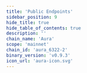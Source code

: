 ```yaml
---
title: 'Public Endpoints'
sidebar_position: 9
hide_title: true
hide_table_of_contents: true
description: ''
chain_name: 'Aura'
scope: 'mainnet'
chain_id: 'aura_6322-2'
binary_version: 'v0.9.3'
icon_url: 'aura-icon.svg'
---
```



<PageTitle
  iconUrl="img/aura-icon.svg"
  title="Aura Public Endpoints"
  chainId="aura_6322-2"
  version="v0.9.3"
/>

<PublicEndpoints
  chainId="aura_6322-2"
  primaryRpcUrl="https://aura-rpc.noders.services"
  primaryApiUrl="https://aura-api.noders.services"
  primaryGrpcUrl="aura-grpc.noders.services:443"
  primaryJsonRpcUrl=""
/>